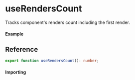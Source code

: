 
<Meta title="State/useRendersCount" component={Example} />

# useRendersCount

Tracks component's renders count including the first render.

#### Example

<Canvas>
  <Story story={Example} inline />
</Canvas>

## Reference

```ts
export function useRendersCount(): number;
```

#### Importing

<ImportPath />
